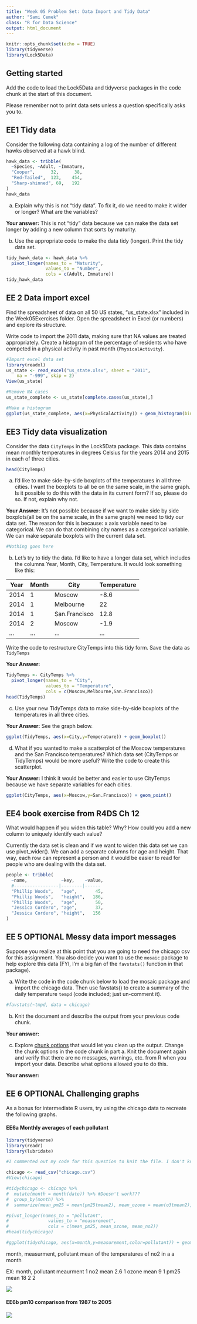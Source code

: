 ```yaml
---
title: "Week 05 Problem Set: Data Import and Tidy Data"
author: "Sami Cemek"
class: "R for Data Science"
output: html_document
---
```


```r
knitr::opts_chunk$set(echo = TRUE)
library(tidyverse)
library(Lock5Data)

```

## Getting started

Add the code to load the Lock5Data and tidyverse packages in the code chunk at the start of this document. 

Please remember not to print data sets unless a question specifically asks you to. 


## EE1 Tidy data

Consider the following data containing a log of the number of different hawks observed at a hawk blind. 

```r
hawk_data <- tribble(
  ~Species, ~Adult, ~Immature,
  "Cooper",      32,      38, 
  "Red-Tailed",  123,    454, 
  "Sharp-shinned", 69,   192
)
hawk_data
```


a. Explain why this is not "tidy data". To fix it, do we need to make it wider or longer? What are the variables? 

__Your answer:__
This is not "tidy" data because we can make the data set longer by adding a new column that sorts by maturity.


b. Use the appropriate code to make the data tidy (longer). Print the tidy data set. 

```r
tidy_hawk_data <- hawk_data %>%
  pivot_longer(names_to = "Maturity",
               values_to = "Number",
               cols = c(Adult, Immature))
tidy_hawk_data

```



## EE 2 Data import excel

Find the spreadsheet of data on all 50 US states, "us_state.xlsx" included in the Week05Exercises folder. Open the spreadsheet in Excel (or numbers) and explore its structure.

Write code to import the 2011 data, making sure that NA values are treated appropriately. Create a histogram of the percentage of residents who have competed in a physical activity in past month (`PhysicalActivity`).

```r
#Import excel data set
library(readxl)
us_state <- read_excel("us_state.xlsx", sheet = "2011", 
    na = "-999", skip = 2)
View(us_state)

#Remove NA cases
us_state_complete <- us_state[complete.cases(us_state),]

#Make a histogram
ggplot(us_state_complete, aes(x=PhysicalActivity)) + geom_histogram(binwidth = 1)


```

## EE3 Tidy data visualization

Consider the data `CityTemps` in the Lock5Data package. This data contains mean monthly temperatures in degrees Celsius for the years 2014 and 2015 in each of three cities.

```r
head(CityTemps)
```

a. I'd like to make side-by-side boxplots of the temperatures in all three cities. I want the boxplots to all be on the same scale, in the same graph. Is it possible to do this with the data in its current form? If so, please do so. If not, explain why not.

__Your Answer:__ It's not possible because if we want to make side by side boxplots(all be on the same scale, in the same graph) we need to tidy our data set. The reason for this is because: x axis variable need to be categorical. We can do that combining city names as a categorical variable. We can make separate boxplots with the current data set.


```r
#Nothing goes here
```


b. Let's try to tidy the data. I'd like to have a longer data set, which includes the columns Year, Month, City, Temperature. It would look something like this:

| Year | Month | City          | Temperature |
|------|-------|---------------|-------------|
| 2014 | 1     | Moscow        | -8.6        |
| 2014 | 1     | Melbourne     | 22          |
| 2014 | 1     | San.Francisco | 12.8        |
| 2014 | 2     | Moscow        | -1.9        |
| ...  | ...   | ...           | ...         |

Write the code to restructure CityTemps into this tidy form. Save the data as `TidyTemps`


__Your Answer:__ 

```r
TidyTemps <- CityTemps %>%
  pivot_longer(names_to = "City",
               values_to = "Temperature",
               cols = c(Moscow,Melbourne,San.Francisco))
head(TidyTemps)
```


c. Use your new TidyTemps data to make side-by-side boxplots of the temperatures in all three cities. 

__Your Answer:__ See the graph below.

```r
ggplot(TidyTemps, aes(x=City,y=Temperature)) + geom_boxplot()
```


d. What if you wanted to make a scatterplot of the Moscow temperatures and the San Francisco temperatures? Which data set (CityTemps or TidyTemps) would be more useful? Write the code to create this scatterplot. 


__Your Answer:__ I think it would be better and easier to use CityTemps because we have separate variables for each cities.

```r
ggplot(CityTemps, aes(x=Moscow,y=San.Francisco)) + geom_point()
```


## EE4 book exercise from R4DS Ch 12

What would happen if you widen this table? Why? How could you add a new column to uniquely identify each value?

Currently the data set is clean and if we want to widen this data set we can use pivot_wider().
We can add a separate columns for age and height. That way, each row can represent a person and it would be easier to read for people who are dealing with the data set. 

```r
people <- tribble(
  ~name,             ~key,    ~value,
  #-----------------|--------|------
  "Phillip Woods",   "age",       45,
  "Phillip Woods",   "height",   186,
  "Phillip Woods",   "age",       50,
  "Jessica Cordero", "age",       37,
  "Jessica Cordero", "height",   156
)

```


## EE 5 OPTIONAL Messy data import messages

Suppose you realize at this point that you are going to need the chicago csv for this assignment. You also decide you want to use the `mosaic` package to help explore this data (FYI, I'm a big fan of the `favstats()` function in that package). 

a. Write the code in the code chunk below to load the mosaic package and import the chicago data. Then use favstats() to create a summary of the daily temperature `tempd` (code included; just un-comment it). 

```r

#favstats(~tmpd, data = chicago)
```


b. Knit the document and describe the output from your previous code chunk.


__Your answer:__


c. Explore [chunk options](https://rmarkdown.rstudio.com/lesson-3.html) that would let you clean up the output. Change the chunk options in the code chunk in part a. Knit the document again and verify that there are no messages, warnings, etc. from R when you import your data.  Describe what options allowed you to do this.


__Your answer:__



## EE 6 OPTIONAL Challenging graphs

As a bonus for intermediate R users, try using the chicago data to recreate the following graphs.

#### EE6a Monthly averages of each pollutant

```r

library(tidyverse)
library(readr)
library(lubridate)

#I commented out my code for this question to knit the file. I don't know why it doesn't work.

chicago <- read_csv("chicago.csv")
#View(chicago)

#tidychicago <- chicago %>%
#  mutate(month = month(date)) %>% #Doesn't work???
#  group_by(month) %>%
#  summarize(mean_pm25 = mean(pm25tmean2), mean_ozone = mean(o3tmean2), mean_no2 = mean(no2tmean2))

#pivot_longer(names_to = "pollutant",
#               values_to = "measurement",
#               cols = c(mean_pm25, mean_ozone, mean_no2))
#head(tidychicago)

#ggplot(tidychicago, aes(x=month,y=measurement,color=pollutant)) + geom_line()
```

month, measurment, pollutant
mean of the temperatures of no2 in a a month 

EX:
month, pollutant meaurment
1         no2 mean    2.6
1         ozone mean    9
1         pm25 mean     18
2
2


![](month_mean_pollute.png)



#### EE6b pm10 comparison from 1987 to 2005

![](pm10_87v05.png)
